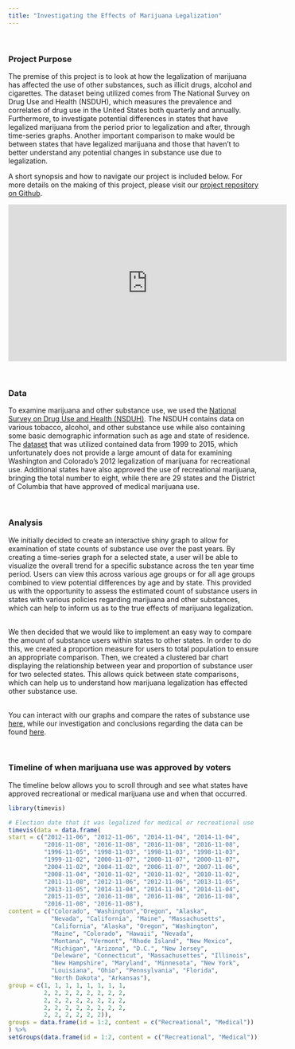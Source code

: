 ```yaml
---
title: "Investigating the Effects of Marijuana Legalization"
---
```


<br>

### Project Purpose
The premise of this project is to look at how the legalization of marijuana has affected the use of other substances, such as illicit drugs, alcohol and cigarettes. The dataset being utilized comes from The National Survey on Drug Use and Health (NSDUH), which measures the prevalence and correlates of drug use in the United States both quarterly and annually. Furthermore, to investigate potential differences in states that have legalized marijuana from the period prior to legalization and after, through time-series graphs. Another important comparison to make would be between states that have legalized marijuana and those that haven't to better understand any potential changes in substance use due to legalization.

A short synopsis and how to navigate our project is included below. For more details on the making of this project, please visit our [project repository on Github](https://github.com/kblitsman/p8105_final).

<iframe width="560" height="315" src="https://www.youtube.com/embed/H3WLtdV1bXY" frameborder="0" gesture="media" allow="encrypted-media" allowfullscreen></iframe>

<br>

### Data
To examine marijuana and other substance use, we used the [National Survey on Drug Use and Health (NSDUH)](https://nsduhweb.rti.org/respweb/homepage.cfm). The NSDUH contains data on various tobacco, alcohol, and other substance use while also containing some basic demographic information such as age and state of residence. The [dataset](https://datafiles.samhsa.gov/study/national-survey-drug-use-and-health-nsduh-2015-nid16893) that was utilized contained data from 1999 to 2015, which unfortunately does not provide a large amount of data for examining Washington and Colorado's 2012 legalization of marijuana for recreational use. Additional states have also approved the use of recreational marijuana, bringing the total number to eight, while there are 29 states and the District of Columbia that have approved of medical marijuana use. 

<br>

### Analysis
We initially decided to create an interactive shiny graph to allow for examination of state counts of substance use over the past years. By creating a time-series graph for a selected state, a user will be able to visualize the overall trend for a specific substance across the ten year time period. Users can view this across various age groups or for all age groups combined to view potential differences by age and by state. This provided us with the opportunity to assess the estimated count of substance users in states with various policies regarding marijuana and other substances, which can help to inform us as to the true effects of marijuana legalization.

<br>
We then decided that we would like to implement an easy way to compare the amount of substance users within states to other states. In order to do this, we created a proportion measure for users to total population to ensure an appropriate comparison. Then, we created a clustered bar chart displaying the relationship between year and proportion of substance user for two selected states. This allows quick between state comparisons, which can help us to understand how marijuana legalization has effected other substance use.

<br>
You can interact with our graphs and compare the rates of substance use [here](https://kblitsman.shinyapps.io/p8105_final_shiny/), while our investigation and conclusions regarding the data can be found [here](results.html).

<br>

### Timeline of when marijuana use was approved by voters  
The timeline below allows you to scroll through and see what states have approved recreational or medical marijuana use and when that occurred.  
```r
library(timevis)

# Election date that it was legalized for medical or recreational use
timevis(data = data.frame(
start = c("2012-11-06", "2012-11-06", "2014-11-04", "2014-11-04",
          "2016-11-08", "2016-11-08", "2016-11-08", "2016-11-08",
          "1996-11-05", "1998-11-03", "1998-11-03", "1998-11-03",
          "1999-11-02", "2000-11-07", "2000-11-07", "2000-11-07",
          "2004-11-02", "2004-11-02", "2006-11-07", "2007-11-06",
          "2008-11-04", "2010-11-02", "2010-11-02", "2010-11-02",
          "2011-11-08", "2012-11-06", "2012-11-06", "2013-11-05",
          "2013-11-05", "2014-11-04", "2014-11-04", "2014-11-04",
          "2015-11-03", "2016-11-08", "2016-11-08", "2016-11-08",
          "2016-11-08", "2016-11-08"),
content = c("Colorado", "Washington","Oregon", "Alaska", 
            "Nevada", "California", "Maine", "Massachusetts",
            "California", "Alaska", "Oregon", "Washington",
            "Maine", "Colorado", "Hawaii", "Nevada",
            "Montana", "Vermont", "Rhode Island", "New Mexico",
            "Michigan", "Arizona", "D.C.", "New Jersey",
            "Deleware", "Connecticut", "Massachusettes", "Illinois",
            "New Hampshire", "Maryland", "Minnesota", "New York",
            "Louisiana", "Ohio", "Pennsylvania", "Florida",
            "North Dakota", "Arkansas"),
group = c(1, 1, 1, 1, 1, 1, 1, 1,
          2, 2, 2, 2, 2, 2, 2, 2,
          2, 2, 2, 2, 2, 2, 2, 2,
          2, 2, 2, 2, 2, 2, 2, 2,
          2, 2, 2, 2, 2, 2)),
groups = data.frame(id = 1:2, content = c("Recreational", "Medical"))
) %>%
setGroups(data.frame(id = 1:2, content = c("Recreational", "Medical")))

```




